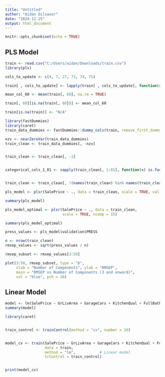 ---
title: "Untitled"
author: "Aidan Dilsavor"
date: "2024-11-25"
output: html_document
---

```{r setup, include=FALSE}
knitr::opts_chunk$set(echo = TRUE)
```


## PLS Model

```{r}
train <- read.csv("C:/Users/aidan/Downloads/train.csv")
library(pls)
```


```{r}

cols_to_update <- c(4, 7, 27, 73, 74, 75)

train[ , cols_to_update] <- lapply(train[ , cols_to_update], function(x) ifelse(is.na(x), 0, x))

mean_col_60 <- mean(train[, 60], na.rm = TRUE)

train[, 60][is.na(train[, 60])] <- mean_col_60

train[is.na(train)] <- "N/A"
```


```{r}
library(fastDummies)
library(caret)
train_data_dummies <- fastDummies::dummy_cols(train, remove_first_dummy = TRUE)

nzv <- nearZeroVar(train_data_dummies)
train_clean <- train_data_dummies[, -nzv]


train_clean <- train_clean[, -1]


categorical_cols_1_81 <- sapply(train_clean[, 1:81], function(x) is.factor(x) || is.character(x))


train_clean <- train_clean[, !(names(train_clean) %in% names(train_clean[, 1:81])[categorical_cols_1_81])]
```


```{r}

pls_model <- plsr(SalePrice ~ ., data = train_clean, scale = TRUE, validation = "CV")

summary(pls_model)


```

```{r}
pls_model_optimal <- plsr(SalePrice ~ ., data = train_clean, 
                          scale = TRUE, ncomp = 15)

summary(pls_model_optimal)
```

```{r}

press_values <- pls_model$validation$PRESS

n <- nrow(train_clean)  
rmsep_values <- sqrt(press_values / n)

rmsep_subset <- rmsep_values[3:50]

plot(3:50, rmsep_subset, type = "b", 
     xlab = "Number of Components", ylab = "RMSEP", 
     main = "RMSEP vs Number of Components (3 and onward)",
     col = "blue", pch = 16)
```



## Linear Model



```{r}
model <- lm(SalePrice ~ GrLivArea + GarageCars + KitchenQual + FullBath + Fireplaces, data = train)
summary(model)

```


```{r}
library(caret)


train_control <- trainControl(method = "cv", number = 10)


model_cv <- train(SalePrice ~ GrLivArea + GarageCars + KitchenQual + FullBath + Fireplaces + OverallQual + YearBuilt + ExterQual + BsmtQual + Alley + SaleCondition,
                  data = train,
                  method = "lm",           # Linear model
                  trControl = train_control)


print(model_cv)
```




